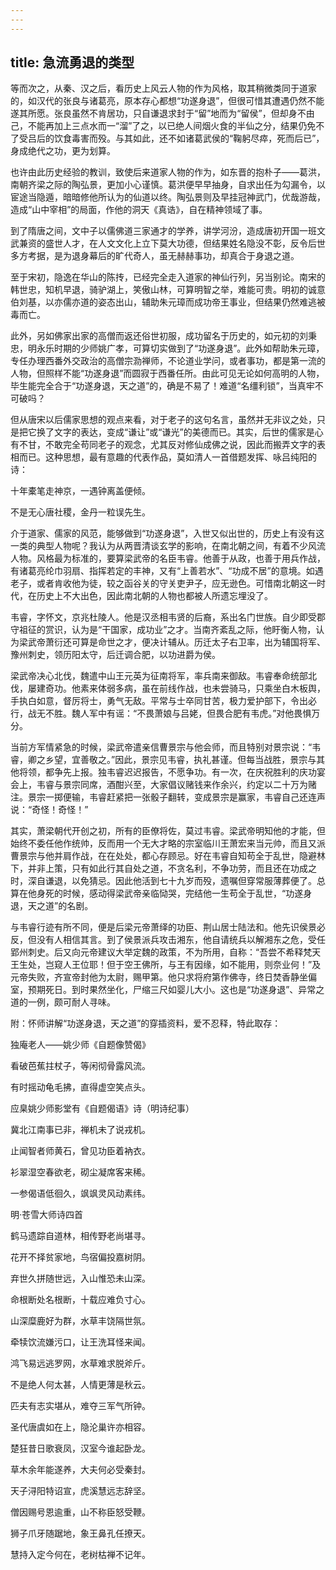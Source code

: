 ```yaml
---
---
---
```

title: 急流勇退的类型
---




等而次之，从秦、汉之后，看历史上风云人物的作为风格，取其稍微类同于道家的，如汉代的张良与诸葛亮，原本存心都想“功遂身退”，但很可惜其遭遇仍然不能遂其所愿。张良虽然不肯居功，只自谦退求封于“留”地而为“留侯”，但却身不由己，不能再加上三点水而一“溜”了之，以已绝人间烟火食的半仙之分，结果仍免不了受吕后的饮食毒害而殁。与其如此，还不如诸葛武侯的“鞠躬尽瘁，死而后已”，身成绝代之功，更为划算。

也许由此历史经验的教训，致使后来道家人物的作为，如东晋的抱朴子——葛洪，南朝齐梁之际的陶弘景，更加小心谨慎。葛洪便早早抽身，自求出任为勾漏令，以宦途当隐遁，暗暗修他所认为的仙道以终。陶弘景则及早挂冠神武门，优哉游哉，造成“山中宰相”的局面，作他的洞天《真诰》，自在精神领域了事。

到了隋唐之间，文中子以儒佛道三家通才的学养，讲学河汾，造成唐初开国一班文武兼资的盛世人才，在人文文化上立下莫大功德，但结果姓名隐没不彰，反令后世多方考据，是为退身幕后的旷代奇人，虽无赫赫事功，却真合于身退之道。

至于宋初，隐逸在华山的陈抟，已经完全走入道家的神仙行列，另当别论。南宋的韩世忠，知机早退，骑驴湖上，笑傲山林，可算明智之举，难能可贵。明初的诚意伯刘基，以亦儒亦道的姿态出山，辅助朱元璋而成功帝王事业，但结果仍然难逃被毒而亡。

此外，另如佛家出家的高僧而返还俗世初服，成功留名于历史的，如元初的刘秉忠，明永乐时期的少师姚广孝，可算切实做到了“功遂身退”。此外如帮助朱元璋，专任办理西番外交政治的高僧宗泐禅师，不论道业学问，或者事功，都是第一流的人物，但照样不能“功遂身退”而圆寂于西番任所。由此可见无论如何高明的人物，毕生能完全合于“功遂身退，天之道”的，确是不易了！难道“名缰利锁”，当真牢不可破吗？

但从唐宋以后儒家思想的观点来看，对于老子的这句名言，虽然并无非议之处，只是把它换了文字的表达，变成“谦让”或“谦光”的美德而已。其实，后世的儒家是心有不甘，不敢完全苟同老子的观念，尤其反对修仙成佛之说，因此而搬弄文字的表相而已。这种思想，最有意趣的代表作品，莫如清人一首借题发挥、咏吕纯阳的诗：


十年橐笔走神京，一遇钟离盖便倾。

不是无心唐社稷，金丹一粒误先生。


介于道家、儒家的风范，能够做到“功遂身退”，入世又似出世的，历史上有没有这一类的典型人物呢？我认为从两晋清谈玄学的影响，在南北朝之间，有着不少风流人物。风格最为标准的，要算梁武帝的名臣韦睿。他善于从政，也善于用兵作战，有诸葛亮纶巾羽扇、指挥若定的丰神，又有“上善若水”、“功成不居”的意境。如遇老子，或者肯收他为徒，较之函谷关的守关吏尹子，应无逊色。可惜南北朝这一时代，在历史上不大出色，因此南北朝的人物也都被人所遗忘埋没了。

韦睿，字怀文，京兆杜陵人。他是汉丞相韦贤的后裔，系出名门世族。自少即受郡守祖征的赏识，认为是“干国家，成功业”之才。当南齐紊乱之际，他盱衡人物，认为梁武帝萧衍还可算是命世之才，便决计辅从。历迁太子右卫率，出为辅国将军、豫州刺史，领历阳太守，后迁调合肥，以功进爵为侯。

梁武帝决心北伐，魏遣中山王元英为征南将军，率兵南来御敌。韦睿奉命统部北伐，屡建奇功。他素来体弱多病，虽在前线作战，也未尝骑马，只乘坐白木板舆，手执白如意，督厉将士，勇气无敌。平常与士卒同甘苦，极力爱护部下，令出必行，战无不胜。魏人军中有谣：“不畏萧娘与吕姥，但畏合肥有韦虎。”对他畏惧万分。

当前方军情紧急的时候，梁武帝遣亲信曹景宗与他会师，而且特别对景宗说：“韦睿，卿之乡望，宜善敬之。”因此，景宗见韦睿，执礼甚谨。但每当战胜，景宗与其他将领，都争先上报。独韦睿迟迟报告，不愿争功。有一次，在庆祝胜利的庆功宴会上，韦睿与景宗同席，酒酣兴至，大家倡议赌钱来作余兴，约定以二十万为赌注。景宗一掷便输，韦睿赶紧把一张骰子翻转，变成景宗是赢家，韦睿自己还连声说：“奇怪！奇怪！”

其实，萧梁朝代开创之初，所有的臣僚将佐，莫过韦睿。梁武帝明知他的才能，但始终不委任他作统帅，反而用一个无大才略的宗室临川王萧宏来当元帅，而且又派曹景宗与他并肩作战，在在处处，都心存顾忌。好在韦睿自知苟全于乱世，隐避林下，并非上策，只有如此行其自处之道，不贪名利，不争功劳，而且还在功成之时，深自谦退，以免猜忌。因此他活到七十九岁而殁，遗嘱但穿常服薄葬便了。总算在他身死的时候，感动得梁武帝亲临恸哭，完结他一生苟全于乱世，“功遂身退，天之道”的名剧。

与韦睿行迹有所不同，便是后梁元帝萧绎的功臣、荆山居士陆法和。他先识侯景必反，但没有人相信其言。到了侯景派兵攻击湘东，他自请统兵以解湘东之危，受任郢州刺史。后又向元帝建议大举定魏的政策，不为所用，自称：“吾尝不希释梵天王生处，岂窥人王位耶！但于空王佛所，与王有因缘，如不能用，则奈业何！”及元帝失败，齐宣帝封他为太尉，赐甲第。他只求将府第作佛寺，终日焚香静坐偏室，预期死日。到时果然坐化，尸缩三尺如婴儿大小。这也是“功遂身退”、异常之道的一例，颇可耐人寻味。

附：怀师讲解“功遂身退，天之道”的穿插资料，爱不忍释，特此取存：


独庵老人——姚少师《自题像赞偈》

看破芭蕉拄杖子，等闲彻骨露风流。

有时摇动龟毛拂，直得虚空笑点头。


应臬姚少师影堂有《自题偈语》诗（明诗纪事）

冀北江南事已非，禅机未了说戎机。

止闻智者师黄石，曾见功臣着衲衣。

衫翠湿空春欲老，砌尘凝席客来稀。

一参偈语低徊久，飒飒灵风动素纬。


明·苍雪大师诗四首

鹤马遗踪自道林，相传野老尚堪寻。

花开不择贫家地，鸟宿偏投嘉树阴。

弃世久拼随世远，入山惟恐未山深。

命根断处名根断，十载应难负寸心。


山深糜鹿好为群，水草丰饶隔世氛。

牵犊饮流嫌污口，让王洗耳怪来闻。

鸿飞易远逃罗网，水草难求脱斧斤。

不是绝人何太甚，人情更薄是秋云。


匹夫有志实堪从，难夺三军气所钟。

圣代唐虞如在上，隐沦巢许亦相容。

楚狂昔日歌衰凤，汉室今谁起卧龙。

草木余年能遂养，大夫何必受秦封。


天子浔阳特诏宣，虎溪慧远志辞坚。

僧因赐号恩逾重，山不称臣怒受鞭。

狮子爪牙随踞地，象王鼻孔任撩天。

慧持入定今何在，老树枯禅不记年。